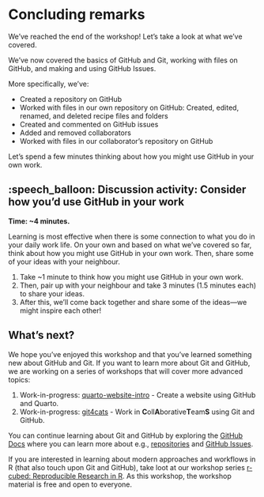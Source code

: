 # Concluding remarks {#sec-conclusion}

<!-- TODO: Add content that mirrors/reflects on the bigger picture from the intro (once that has been made) -->

We've reached the end of the workshop! Let's take a look at what we've
covered.

We've now covered the basics of GitHub and Git, working with files on
GitHub, and making and using GitHub Issues.

More specifically, we've:

-   Created a repository on GitHub
-   Worked with files in our own repository on GitHub: Created, edited,
    renamed, and deleted recipe files and folders
-   Created and commented on GitHub issues
-   Added and removed collaborators
-   Worked with files in our collaborator's repository on GitHub

Let's spend a few minutes thinking about how you might use GitHub in
your own work.

## :speech_balloon: Discussion activity: Consider how you'd use GitHub in your work

**Time: \~4 minutes.**

Learning is most effective when there is some connection to what you do
in your daily work life. On your own and based on what we've covered so
far, think about how you might use GitHub in your own work. Then, share
some of your ideas with your neighbour.

1.  Take \~1 minute to think how you might use GitHub in your own work.
2.  Then, pair up with your neighbour and take 3 minutes (1.5 minutes
    each) to share your ideas.
3.  After this, we'll come back together and share some of the
    ideas---we might inspire each other!

## What's next?

We hope you've enjoyed this workshop and that you've learned something
new about GitHub and Git. If you want to learn more about Git and
GitHub, we are working on a series of workshops that will cover more
advanced topics:

1.  Work-in-progress:
    [quarto-website-intro](https://github.com/rostools/quarto-website-intro) -
    Create a website using GitHub and Quarto.
2.  Work-in-progress: [git4cats]() - Work in
    **C**oll**A**borative**T**eam**S** using Git and GitHub.

You can continue learning about Git and GitHub by exploring the [GitHub
Docs](https://docs.github.com/en) where you can learn more about e.g.,
[repositories](https://docs.github.com/en/repositories) and [GitHub
Issues](https://docs.github.com/en/issues).

If you are interested in learning about modern approaches and workflows
in R (that also touch upon Git and GitHub), take loot at our workshop
series [r-cubed: Reproducible Research in
R](https://r-cubed.rostools.org/). As this workshop, the workshop
material is free and open to everyone.

<!-- TODO: Can we add a link to DDEA or somewhere where people can find out when the workshops will be run again? -->
